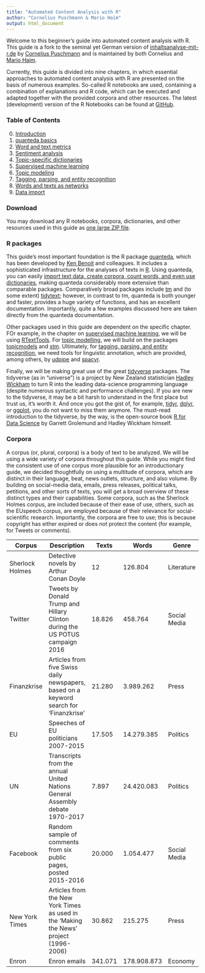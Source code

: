 ```yaml
---
title: "Automated Content Analysis with R"
author: "Cornelius Puschmann & Mario Haim"
output: html_document
---
```


Welcome to this beginner's guide into automated content analysis with R. This guide is a fork to the seminal yet German version of [inhaltsanalyse-mit-r.de](http://inhaltsanalyse-mit-r.de) by [Cornelius Puschmann](http://cbpuschmann.net/) and is maintained by both Cornelius and [Mario Haim](https://haim.it).

Currently, this guide is divided into nine chapters, in which essential approaches to automated content analysis with R are presented on the basis of numerous examples. So-called R notebooks are used, containing a combination of explanations and R code, which can be executed and adapted together with the provided corpora and other resources. The latest (development) version of the R Notebooks can be found at [GitHub](https://github.com/MarHai/content-analysis-with-r.com).


### Table of Contents


0. [Introduction](0-introduction.html)
1. [quanteda basics](1-basics.html)
2. [Word and text metrics](2-metrics.html)
3. [Sentiment analysis](3-sentiment.html)
4. [Topic-specific dictionaries](4-dictionaries.html)
5. [Supervised machine learning](5-machine_learning.html)
6. [Topic modeling](6-topic_models.html)
7. [Tagging, parsing, and entity recognition](7-ner.html)
8. [Words and texts as networks](8-networks.html)
9. [Data import](9-data_import.html)


### Download

You may download any R notebooks, corpora, dictionaries, and other resources used in this guide as [one large ZIP file](https://github.com/MarHai/content-analysis-with-r.com/archive/master.zip).


### R packages

This guide's most important foundation is the R package [quanteda](https://quanteda.io/), which has been developed by [Ken Benoit](http://kenbenoit.net/) and colleagues. It includes a sophisticated infrastructure for the analyses of texts in [R](https://www.r-project.org/). Using quanteda, you can easily [import text data, create corpora, count words, and even use dictionaries](https://tutorials.quanteda.io/), making quanteda considerably more extensive than comparable packages. Comparatively broad packages include [tm](https://cran.r-project.org/web/packages/tm/vignettes/tm.pdf) and (to some extent) [tidytext](https://cran.r-project.org/web/packages/tidytext/vignettes/tidytext.html); however, in contrast to tm, quanteda is both younger and faster, provides a huge variety of functions, and has an excellent documentation. Importantly, quite a few examples discussed here are taken directly from the quanteda documentation.

Other packages used in this guide are dependent on the specific chapter. FOr example, in the chapter on [supervised machine learning](5-machine_learning.html), we will be using [RTextTools](http://www.rtexttools.com/). For [topic modelling](6-topic_models.html), we will build on the packages [topicmodels](https://cran.r-project.org/web/packages/topicmodels/vignettes/topicmodels.pdf) and [stm](https://www.structuraltopicmodel.com/). Ultimately, for [tagging, parsing, and entity recognition](7-ner.html), we need tools for linguistic annotation, which are provided, among others, by [udpipe](https://cran.r-project.org/package=udpipe) and [spacyr](https://github.com/quanteda/spacyr).

Finally, we will be making great use of the great [tidyverse](https://www.tidyverse.org/) packages. The tidyverse (as in "universe") is a project by New Zealand statistician [Hadley Wickham](https://en.wikipedia.org/wiki/Hadley_Wickham) to turn R into the leading data-science programming language (despite numerous syntactic and performance challenges). If you are new to the tidyverse, it may be a bit harsh to understand in the first place but trust us, it's worth it. And once you got the gist of, for example, [tidyr](https://tidyr.tidyverse.org/), [dplyr](https://cran.r-project.org/web/packages/dplyr/vignettes/dplyr.html), or [ggplot](https://en.wikipedia.org/wiki/Ggplot2), you do not want to miss them anymore. The must-read introduction to the tidyverse, by the way, is the open-source book [R for Data Science](http://r4ds.had.co.nz/) by Garrett Grolemund and Hadley Wickham himself.

### Corpora

A corpus (or, plural, corpora) is a body of text to be analyzed. We will be using a wide variety of corpora throughout this guide. While you might find the consistent use of one corpus more plausible for an introductionary guide, we decided thoughtfully on using a multitude of corpora, which are distinct in their language, beat, news outlets, structure, and also volume. By building on social-media data, emails, press releases, political talks, petitions, and other sorts of texts, you will get a broad overview of these distinct types and their capabilities. Some corpora, such as the Sherlock Holmes corpus, are included because of their ease of use, others, such as the EUspeech corpus, are employed because of their relevance for social-scientific research. Importantly, the corpora are free to use; this is because copyright has either expired or does not protect the content (for example, for Tweets or comments).

Corpus | Description | Texts | Words | Genre | Language | Source | Chapter |
--- | --- | --- | --- | --- | --- | --- | --- |
Sherlock Holmes | Detective novels by Arthur Conan Doyle | 12 | 126.804 | Literature | en | archive.org | [1](1-basics.html), [2](2-metrics.html), [3](3-sentiment.html), [6](6-topic_models.html) |
Twitter | Tweets by Donald Trump and Hillary Clinton during the US POTUS campaign 2016 | 18.826 | 458.764 | Social Media | en | [trumptwitterarchive.com](https://github.com/bpb27/trump-tweet-archive) own collection | [3](3-sentiment.html) |
Finanzkrise | Articles from five Swiss daily newspapers, based on a keyword search for 'Finanzkrise' | 21.280 | 3.989.262 | Press | de | [COSMAS](https://www.ids-mannheim.de/cosmas2/) | [3](3-sentiment.html) |
EU | Speeches of EU politicians 2007-2015 | 17.505 | 14.279.385 | Politics | en | [Schumacher et al, 2016](https://doi.org/10.7910/DVN/XPCVEI) | [4](4-dictionaries.html) |
UN | Transcripts from the annual United Nations General Assembly debate 1970-2017 | 7.897 | 24.420.083 | Politics | en | [Mikhaylov et al, 2017](https://doi.org/10.7910/DVN/0TJX8Y) | [4](4-dictionaries.html), [6](6-topic_models.html) |
Facebook | Random sample of comments from six public pages, posted 2015-2016 | 20.000 | 1.054.477 | Social Media | de | own collection | [4](4-dictionaries.html) |
New York Times | Articles from the New York Times as used in the 'Making the News' project (1996-2006) | 30.862 | 215.275 | Press | en | [Boydstun, 2013](http://www.amber-boydstun.com/supplementary-information-for-making-the-news.html) | [5](5-machine_learning.html) |
Enron | Enron emails | 341.071 | 178.908.873 | Economy | en | [Klimt & Yang, 2004](https://doi.org/10.1007/978-3-540-30115-8_22) | - |
